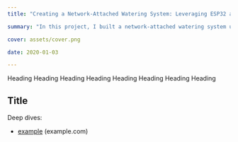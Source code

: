 ```yaml
---
title: "Creating a Network-Attached Watering System: Leveraging ESP32 and LoRa for Soil Data Collection"

summary: "In this project, I built a network-attached watering system using ESP32 and a LoRa module to collect soil information with advanced sensors. The devices communicate among themselves, sending data to a master device that relays it to a server. This information is stored in a database and visualized through a Telegram bot for each user, facilitating effective monitoring and analysis of soil conditions."

cover: assets/cover.png

date: 2020-01-03

---
```


Heading Heading Heading Heading Heading Heading Heading Heading




## Title

Deep dives:
- [example](https://example.com) (example.com)

